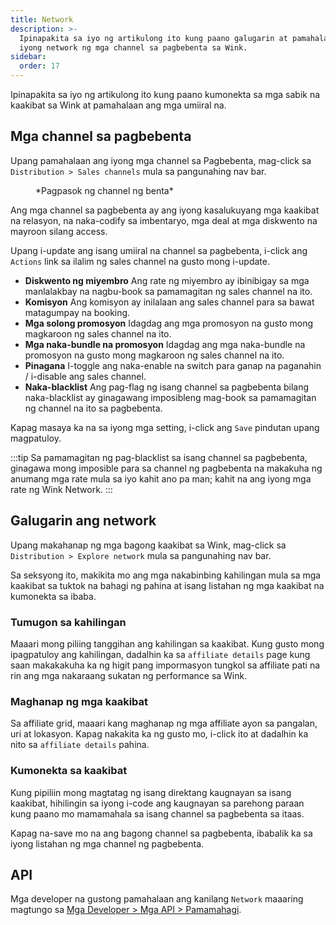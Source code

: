 ```yaml
---
title: Network
description: >-
  Ipinapakita sa iyo ng artikulong ito kung paano galugarin at pamahalaan ang
  iyong network ng mga channel sa pagbebenta sa Wink.
sidebar:
  order: 17
---
```


Ipinapakita sa iyo ng artikulong ito kung paano kumonekta sa mga sabik na kaakibat sa Wink at pamahalaan ang mga umiiral na.

## Mga channel sa pagbebenta

Upang pamahalaan ang iyong mga channel sa Pagbebenta, mag-click sa `Distribution > Sales channels` mula sa pangunahing nav bar.

<figure>
  <CloudinaryImage width="350" height="402" resize="scale" quality="best" alt="Channel ng pagbebenta" src="academy/sales-channel" errorImage="noimage_opaque_nyrtl0.png" />

  <figcaption>*Pagpasok ng channel ng benta*</figcaption>
</figure>


Ang mga channel sa pagbebenta ay ang iyong kasalukuyang mga kaakibat na relasyon, na naka-codify sa imbentaryo, mga deal at mga diskwento na mayroon silang access.

Upang i-update ang isang umiiral na channel sa pagbebenta, i-click ang `Actions` link sa ilalim ng sales channel na gusto mong i-update.

* **Diskwento ng miyembro** Ang rate ng miyembro ay ibinibigay sa mga manlalakbay na nagbu-book sa pamamagitan ng sales channel na ito.
* **Komisyon** Ang komisyon ay inilalaan ang sales channel para sa bawat matagumpay na booking.
* **Mga solong promosyon** Idagdag ang mga promosyon na gusto mong magkaroon ng sales channel na ito.
* **Mga naka-bundle na promosyon** Idagdag ang mga naka-bundle na promosyon na gusto mong magkaroon ng sales channel na ito.
* **Pinagana** I-toggle ang naka-enable na switch para ganap na paganahin / i-disable ang sales channel.
* **Naka-blacklist** Ang pag-flag ng isang channel sa pagbebenta bilang naka-blacklist ay ginagawang imposibleng mag-book sa pamamagitan ng channel na ito sa pagbebenta.

Kapag masaya ka na sa iyong mga setting, i-click ang `Save` pindutan upang magpatuloy.

:::tip
Sa pamamagitan ng pag-blacklist sa isang channel sa pagbebenta, ginagawa mong imposible para sa channel ng pagbebenta na makakuha ng anumang mga rate mula sa iyo kahit ano pa man; kahit na ang iyong mga rate ng Wink Network.
:::

## Galugarin ang network

Upang makahanap ng mga bagong kaakibat sa Wink, mag-click sa `Distribution > Explore network` mula sa pangunahing nav bar.

Sa seksyong ito, makikita mo ang mga nakabinbing kahilingan mula sa mga kaakibat sa tuktok na bahagi ng pahina at isang listahan ng mga kaakibat na kumonekta sa ibaba.

### Tumugon sa kahilingan

Maaari mong piliing tanggihan ang kahilingan sa kaakibat. Kung gusto mong ipagpatuloy ang kahilingan, dadalhin ka sa `affiliate details` page kung saan makakakuha ka ng higit pang impormasyon tungkol sa affiliate pati na rin ang mga nakaraang sukatan ng performance sa Wink.

### Maghanap ng mga kaakibat

Sa affiliate grid, maaari kang maghanap ng mga affiliate ayon sa pangalan, uri at lokasyon. Kapag nakakita ka ng gusto mo, i-click ito at dadalhin ka nito sa `affiliate details` pahina.

### Kumonekta sa kaakibat

Kung pipiliin mong magtatag ng isang direktang kaugnayan sa isang kaakibat, hihilingin sa iyong i-code ang kaugnayan sa parehong paraan kung paano mo mamamahala sa isang channel sa pagbebenta sa itaas.

Kapag na-save mo na ang bagong channel sa pagbebenta, ibabalik ka sa iyong listahan ng mga channel ng pagbebenta.

## API

Mga developer na gustong pamahalaan ang kanilang `Network` maaaring magtungo sa [Mga Developer > Mga API > Pamamahagi](/developers/apis/#distribution-api).


